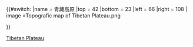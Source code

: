 {{#switch:{{{1}}}
|name   = 青藏高原
|top    = 42
|bottom = 23
|left   = 66
|right  = 108
| image  =Topografic map of Tibetan Plateau.png

}}<noinclude>{{Location map/Info}}

{{documentation}}

[[Category:中國地理位置圖模板|Tibetan Plateau]]

</noinclude>